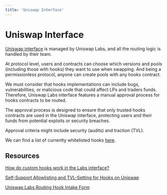 ```yaml
---
title: 'Uniswap Interface'
---
```


# Uniswap Interface

[Uniswap interface](https://app.uniswap.org/) is managed by Uniswap Labs, and all the routing logic is handled by their team.

At protocol level, users and contracts can choose which versions and pools (including those with hooks) they want to use when swapping. And being a permissionless protocol, anyone can create pools with any hooks contract.

We must consider that hooks implementations can include bugs, vulnerabilities, or malicious code that could affect LPs and traders funds. Therefore, Uniswap Labs interface features a manual approval process for hooks contracts to be routed.

The approval process is designed to ensure that only trusted hooks contracts are used in the Uniswap interface, protecting users and their funds from potential exploits or security breaches.

Approval criteria might include security (audits) and traction (TVL).

We can find a list of currenlty whitelisted hooks [here](https://support.uniswap.org/hc/en-us/articles/33829289869965-How-do-custom-hooks-work-in-the-Labs-interface).

## Resources

[How do custom hooks work in the Labs interface?](https://support.uniswap.org/hc/en-us/articles/33829289869965-How-do-custom-hooks-work-in-the-Labs-interface)

[Self-Support Allowlisting and TVL-Setting for Hooks on Uniswap](https://www.notion.so/uniswaplabs/Self-Support-Allowlisting-and-TVL-Setting-for-Hooks-on-Uniswap-239c52b2548b80cc8b95c8fd32454bcf)

[Uniswap Labs Routing Hook Intake Form](https://uniswaplabs.notion.site/1aec52b2548b80f78dbef8d2f0d7183e)
